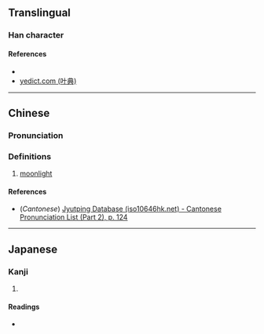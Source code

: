 {{character info/new}}
==Translingual==

===Han character===
{{Han char|rn=74|rad=月|as=08|sn=12|four=|canj=BYRD|ids=⿰月享}}

====References====
* {{Han ref|kx=0506.020|dkj=14373|dj=0885.060|hdz=32090.040|uh=671C|ud=26396}}
* [http://yedict.com/htm/67/671C.htm yedict.com (叶典)]

----

==Chinese==
{{zh-forms}}

===Pronunciation===
{{zh-pron
|m=tūn
|c=tan1
|mc=
|oc=
|ma=
|cat=n
}}

===Definitions===
{{zh-hanzi}}

# [[moonlight]]

====References====
* (''Cantonese'') [http://www.iso10646hk.net/jp/document/download.jsp Jyutping Database (iso10646hk.net) - Cantonese Pronunciation List (Part 2), p. 124]

----

==Japanese==

===Kanji===
{{ja-kanji|grade=|rs=月08}}

# {{defn|lang=ja|sort=月08}}

====Readings====
* {{ja-readings|on=[[とん]] (ton)|kun=[[つきのひかり]] (tsukinohikari)}}